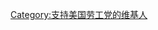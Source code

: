 {{Userbox
  |border-c = #000000
  |border-s = 1
  |id-c     = white
  |info-c   = #B40404
  |info-s   = 9
  |info-fc  = #FFFFFF
  |id       = [[File:American Party of Labor flag.svg|50px]]
  |info     = 這個用戶支持[[美国劳工党|<span style="color:white;">'''美国劳工党'''</span>]]
}}

[[Category:支持美国劳工党的维基人]]